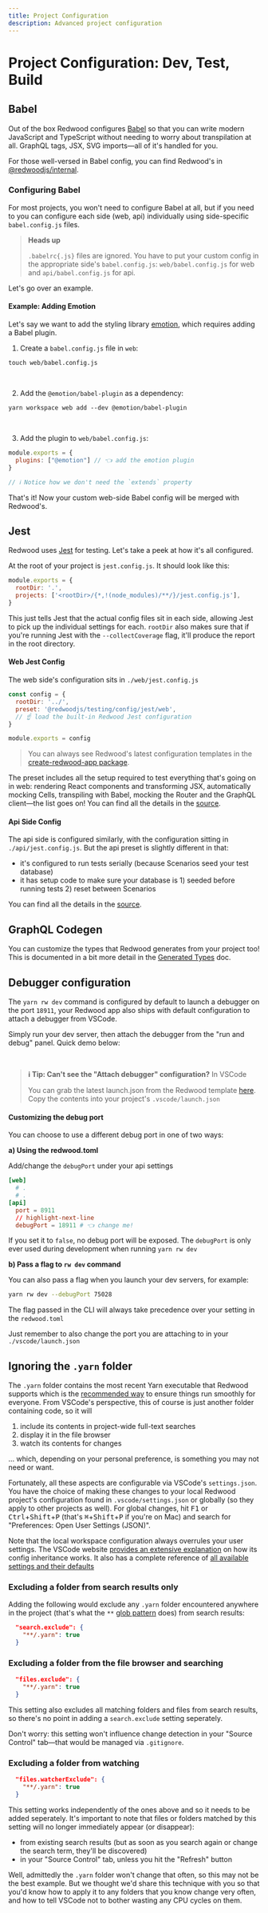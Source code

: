 ```yaml
---
title: Project Configuration
description: Advanced project configuration
---
```



# Project Configuration: Dev, Test, Build

## Babel

Out of the box Redwood configures [Babel](https://babeljs.io/) so that you can write modern JavaScript and TypeScript without needing to worry about transpilation at all.
GraphQL tags, JSX, SVG imports—all of it's handled for you.

For those well-versed in Babel config, you can find Redwood's in [@redwoodjs/internal](https://github.com/redwoodjs/redwood/tree/main/packages/internal/src/build/babel).

### Configuring Babel

For most projects, you won't need to configure Babel at all, but if you need to you can configure each side (web, api) individually using side-specific `babel.config.js` files.

> **Heads up**
>
> `.babelrc{.js}` files are ignored.
> You have to put your custom config in the appropriate side's `babel.config.js`: `web/babel.config.js` for web and `api/babel.config.js` for api.

Let's go over an example.

#### Example: Adding Emotion

Let's say we want to add the styling library [emotion](https://emotion.sh), which requires adding a Babel plugin.

1. Create a `babel.config.js` file in `web`:
```shell
touch web/babel.config.js
```
<br />

2. Add the `@emotion/babel-plugin` as a dependency:
```shell
yarn workspace web add --dev @emotion/babel-plugin
```
<br />

3. Add the plugin to `web/babel.config.js`:
```jsx title="web/babel.config.js"
module.exports = {
  plugins: ["@emotion"] // 👈 add the emotion plugin
}

// ℹ️ Notice how we don't need the `extends` property
```

That's it!
Now your custom web-side Babel config will be merged with Redwood's.

## Jest

Redwood uses [Jest](https://jestjs.io/) for testing.
Let's take a peek at how it's all configured.

At the root of your project is `jest.config.js`.
It should look like this:

```jsx title="jest.config.js"
module.exports = {
  rootDir: '.',
  projects: ['<rootDir>/{*,!(node_modules)/**/}/jest.config.js'],
}
```

This just tells Jest that the actual config files sit in each side, allowing Jest to pick up the individual settings for each.
`rootDir` also makes sure that if you're running Jest with the `--collectCoverage` flag, it'll produce the report in the root directory.

#### Web Jest Config

The web side's configuration sits in `./web/jest.config.js`

```jsx
const config = {
  rootDir: '../',
  preset: '@redwoodjs/testing/config/jest/web',
  // ☝️ load the built-in Redwood Jest configuration
}

module.exports = config
```

> You can always see Redwood's latest configuration templates in the [create-redwood-app package](https://github.com/redwoodjs/redwood/blob/main/packages/create-redwood-app/template/web/jest.config.js).

The preset includes all the setup required to test everything that's going on in web: rendering React components and transforming JSX, automatically mocking Cells, transpiling with Babel, mocking the Router and the GraphQL client—the list goes on!
You can find all the details in the [source](https://github.com/redwoodjs/redwood/blob/main/packages/testing/config/jest/web/jest-preset.js).

#### Api Side Config

The api side is configured similarly, with the configuration sitting in `./api/jest.config.js`.
But the api preset is slightly different in that:

- it's configured to run tests serially (because Scenarios seed your test database)
- it has setup code to make sure your database is 1) seeded before running tests 2) reset between Scenarios

You can find all the details in the [source](https://github.com/redwoodjs/redwood/blob/main/packages/testing/config/jest/api/jest-preset.js).

## GraphQL Codegen

You can customize the types that Redwood generates from your project too! This is documented in a bit more detail in the [Generated Types](typescript/generated-types#customising-codegen-config) doc.

## Debugger configuration
The `yarn rw dev` command is configured by default to launch a debugger on the port `18911`, your Redwood app also ships with default configuration to attach a debugger from VSCode.

Simply run your dev server, then attach the debugger from the "run and debug" panel. Quick demo below:

<ReactPlayer width='100%' height='100%' controls url='https://user-images.githubusercontent.com/1521877/159887978-95075ccd-d10c-403c-90cc-a5b944c429e3.mp4' />


<br/>

> **ℹ️ Tip: Can't see the "Attach debugger" configuration?** In VSCode
>
> You can grab the latest launch.json from the Redwood template [here](https://github.com/redwoodjs/redwood/blob/main/packages/create-redwood-app/template/.vscode/launch.json). Copy the contents into your project's `.vscode/launch.json`


#### Customizing the debug port
You can choose to use a different debug port in one of two ways:

**a) Using the redwood.toml**

Add/change the `debugPort` under your api settings

```toml title="redwood.toml"
[web]
  # .
  # .
[api]
  port = 8911
  // highlight-next-line
  debugPort = 18911 # 👈 change me!
```

If you set it to `false`, no debug port will be exposed. The `debugPort` is only ever used during development when running `yarn rw dev`

**b) Pass a flag to `rw dev` command**

You can also pass a flag when you launch your dev servers, for example:

```bash
yarn rw dev --debugPort 75028
```
The flag passed in the CLI will always take precedence over your setting in the `redwood.toml`

Just remember to also change the port you are attaching to in your `./vscode/launch.json`

## Ignoring the `.yarn` folder

The `.yarn` folder contains the most recent Yarn executable that Redwood supports
which is the [recommended way](https://github.com/yarnpkg/yarn/issues/7741)
to ensure things run smoothly for everyone. From VSCode's perspective, this of course
is just another folder containing code, so it will

1. include its contents in project-wide full-text searches
2. display it in the file browser
3. watch its contents for changes

… which, depending on your personal preference, is something you may not need or want.

Fortunately, all these aspects are configurable via VSCode's `settings.json`. You have the
choice of making these changes to your local Redwood project's configuration
found in `.vscode/settings.json` or globally (so they apply to other projects as
well). For global changes, hit <kbd>F1</kbd> or <kbd>Ctrl</kbd>+<kbd>Shift</kbd>+<kbd>P</kbd>
(that's <kbd>⌘</kbd>+<kbd>Shift</kbd>+<kbd>P</kbd> if you're on Mac)
and search for "Preferences: Open User Settings (JSON)".

Note that the local workspace configuration always overrules your user settings.
The VSCode website [provides an extensive explanation](https://code.visualstudio.com/docs/getstarted/settings#_settings-precedence)
on how its config inheritance works. It also has a complete reference of
[all available settings and their defaults](https://code.visualstudio.com/docs/getstarted/settings#_default-settings)

### Excluding a folder from search results only

Adding the following would exclude any `.yarn` folder encountered anywhere in
the project (that's what the
`**` [glob pattern](https://code.visualstudio.com/docs/editor/codebasics#_advanced-search-options)
does) from search results:

```json
  "search.exclude": {
    "**/.yarn": true
  }
```

### Excluding a folder from the file browser and searching

```json
  "files.exclude": {
    "**/.yarn": true
  }
```

This setting also excludes all matching folders and files from search results,
so there's no point in adding a `search.exclude` setting seperately.

Don't worry: this setting won't influence change detection in your "Source Control"
tab—that would be managed via `.gitignore`.

### Excluding a folder from watching

```json
  "files.watcherExclude": {
    "**/.yarn": true
  }
```
This setting works independently of the ones above and so it needs to be added
seperately. It's important to note that files or folders matched by this
setting will no longer immediately appear (or disappear):
- from existing search results (but as soon as you search again or change the search term, they'll be discovered)
- in your "Source Control" tab, unless you hit the "Refresh" button

Well, admittedly the `.yarn` folder won't change that often, so this may not be
the best example. But we thought we'd share this technique with you
so that you'd know how to apply it to any folders that you know change very often,
and how to tell VSCode not to bother wasting any CPU cycles on them.
